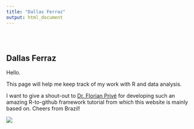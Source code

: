 ```yaml
---
title: "Dallas Ferraz"
output: html_document
---
```


<style type="text/css">
.title {
  display: none;
}

#getting-started img {
  margin-right: 10px;
}

</style>

<div class="row" style="padding-top: 30px;">
<div class="col-sm-6">

# **Dallas Ferraz**

Hello.

This page will help me keep track of my work with R and data analysis.

I want to give a shout-out to [Dr. Florian Privé](https://crumplab.github.io/LabJournalWebsite/index.html) for developing such an amazing R-to-github framework tutorial from which this website is mainly based on. Cheers from Brazil!

</div>
<div class="col-sm-6">

<a href = "https://www.r-project.org">
![](images/rlogo.jpg)
</a>
</div>
